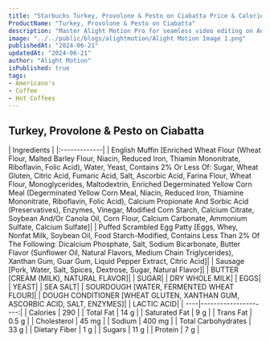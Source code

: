 ```yaml
---
title: "Starbucks Turkey, Provolone & Pesto on Ciabatta Price & Calories"
ProductName: "Turkey, Provolone & Pesto on Ciabatta" 
description: "Master Alight Motion Pro for seamless video editing on Android, iOS, and Tablets with our ultimate guide, unlocking advanced features and elevating your skills in 2024!"
image: "../../public/blogs/alightmotion/Alight Motion Image 1.png"
publishedAt: "2024-06-21"
updatedAt: "2024-06-21"
author: "Alight Motion"
isPublished: true
tags:
- Americano's
- Coffee
- Hot Coffees   
---
```


 
## Turkey, Provolone & Pesto on Ciabatta 
  
<div className="tables-container">
  <div className="table-wrapper">
    | Ingredients  |  
    |:-------------|
    | English Muffin [Enriched Wheat Flour (Wheat Flour, Malted Barley Flour, Niacin, Reduced Iron, Thiamin Mononitrate, Riboflavin, Folic Acid), Water, Yeast, Contains 2% Or Less Of: Sugar, Wheat Gluten, Citric Acid, Fumaric Acid, Salt, Ascorbic Acid, Farina Flour, Wheat Flour, Monoglycerides, Maltodextrin, Enriched Degerminated Yellow Corn Meal (Degerminated Yellow Corn Meal, Niacin, Reduced Iron, Thiamine Mononitrate, Riboflavin, Folic Acid), Calcium Propionate And Sorbic Acid (Preservatives), Enzymes, Vinegar, Modified Corn Starch, Calcium Citrate, Soybean And/Or Canola Oil, Corn Flour, Calcium Carbonate, Ammonium Sulfate, Calcium Sulfate]|
    | Puffed Scrambled Egg Patty [Eggs, Whey, Nonfat Milk, Soybean Oil, Food Starch-Modified, Contains Less Than 2% Of The Following: Dicalcium Phosphate, Salt, Sodium Bicarbonate, Butter Flavor (Sunflower Oil, Natural Flavors, Medium Chain Triglycerides), Xanthan Gum, Guar Gum, Liquid Pepper Extract, Citric Acid]|
    | Sausage [Pork, Water, Salt, Spices, Dextrose, Sugar, Natural Flavor]|
    | BUTTER [CREAM (MILK), NATURAL FLAVOR]|
    | SUGAR|
    | DRY WHOLE MILK|
    | EGGS|
    | YEAST|
    | SEA SALT|
    | SOURDOUGH [WATER, FERMENTED WHEAT FLOUR]|
    | DOUGH CONDITIONER [WHEAT GLUTEN, XANTHAN GUM, ASCORBIC ACID, SALT, ENZYMES]|
    | LACTIC ACID|
    | ----|---------------------:|
    | Calories                | 290                  |
    | Total Fat               | 14 g                 |
    | Saturated Fat           | 9 g                  |
    | Trans Fat               | 0.5 g                |
    | Cholesterol             | 45 mg                |
    | Sodium                  | 400 mg               |
    | Total Carbohydrates     | 33 g                 |
    | Dietary Fiber           | 1 g                  |
    | Sugars                  | 11 g                 |
    | Protein                 | 7 g                  |
  </div>
</div>
<style jsx>{`
  .tables-container {
    display: flex;
    flex-direction: row;
    gap: 30px;
  }
  .table-wrapper {
    width: 500px; /* Adjust as needed */
  }
  @media (max-width: 768px) {
    .tables-container {
      flex-direction: column;
      gap: 0px; /* Adjust as needed */
    }
    .table-wrapper {
      width: 100%; /* Adjust as needed */
    }
  }
`}</style>
